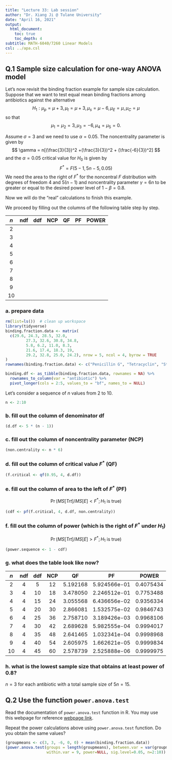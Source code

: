 ```yaml
---
title: "Lecture 33: Lab session"
author: "Dr. Xiang Ji @ Tulane University"
date: "April 16, 2021"
output:
  html_document:
    toc: true
    toc_depth: 4  
subtitle: MATH-6040/7260 Linear Models
csl: ../apa.csl
---
```


## Q.1 Sample size calculation for one-way ANOVA model

Let's now revisit the binding fraction example for sample size calculation.
Suppose that we want to test equal mean binding fractions among antibiotics against the alternative
$$
H_1: \mu_p = \mu + 3, \mu_t = \mu+3, \mu_s = \mu - 6, \mu_E = \mu, \mu_C = \mu
$$
so that
$$
\mu_ 1 = \mu_2 = 3, \mu_3 = -6, \mu_4 = \mu_5 = 0.
$$

Assume $\sigma = 3$ and we need to use $\alpha = 0.05$.
The noncentrality parameter is given by
$$
\gamma = n[(\frac{3}{3})^2 +(\frac{3}{3})^2 + (\frac{-6}{3})^2]
$$
and the $\alpha = 0.05$ critical value for $H_0$ is given by
$$
F^* = F(5 - 1, 5n - 5, 0.05)
$$
We need the area to the right of $F^*$ for the noncentral $F$ distribution with degrees of freedom $4$ and $5(n - 1)$ and noncentrality parameter $\gamma = 6n$ to be greater or equal to the desired power level of $1 - \beta = 0.8$.

Now we will do the "real" calculations to finish this example.

We proceed by filling out the columns of the following table step by step.

| $n$ | ndf | ddf | NCP | QF | PF | POWER |
|:---:|:-----:|:-----:|:---:|:--:|:--:|:-----:|
|2 | | | | | | |
|3 | | | | | | |
|4 | | | | | | |
|5 | | | | | | |
|6 | | | | | | |
|7 | | | | | | |
|8 | | | | | | |
|9 | | | | | | |
|10 | | | | | | |

### a. prepare data

```r
rm(list=ls())  # clean up workspace
library(tidyverse)
binding.fraction.data <- matrix(
  c(29.6, 24.3, 28.5, 32.0,
		 27.3, 32.6, 30.8, 34.8,
		 5.8, 6.2, 11.0, 8.3,
		 21.6, 17.4, 18.3, 19,
		 29.2, 32.8, 25.0, 24.2), nrow = 5, ncol = 4, byrow = TRUE
)
rownames(binding.fraction.data) <- c("Penicillin G", "Tetracyclin", "Streptomycin", "Erythromycin", "Chloramphenicol")

binding.df <- as_tibble(binding.fraction.data, rownames = NA) %>%
  rownames_to_column(var = "antibiotic") %>%
  pivot_longer(cols = 2:5, values_to = "bf", names_to = NULL)
```

Let's consider a sequence of $n$ values from $2$ to $10$.

```r
n <- 2:10
```

### b. fill out the column of denominator df
```r
(d.df <- 5 * (n - 1))
```

### c. fill out the column of noncentrality parameter (NCP)

```r
(non.centrality <- n * 6)
```

### d. fill out the column of critical value $F^*$ (QF)

```r
(f.critical <- qf(0.95, 4, d.df))
```

### e. fill out the column of area to the **left** of $F^*$ (PF)

$$
 \Pr(MS[Trt]/MS[E] < F^*; H_1 \mbox{ is true})
$$

```r
(cdf <- pf(f.critical, 4, d.df, non.centrality))
```

### f. fill out the column of power (which is the **right** of $F^*$ under $H_1$)
$$
 \Pr(MS[Trt]/MS[E] > F^*; H_1 \mbox{ is true})
$$

```r
(power.sequence <- 1 - cdf)
```

### g. what does the table look like now?

| $n$ | ndf | ddf | NCP | QF | PF | POWER |
|:---:|:-----:|:-----:|:---:|:--:|:--:|:-----:|
|2 | 4 | 5 | 12 | 5.192168| 5.924566e-01| 0.4075434|
|3 | 4 | 10 |18 | 3.478050| 2.246512e-01| 0.7753488|
|4 | 4 | 15 | 24| 3.055568 |6.436656e-02 | 0.9356334|
|5 | 4 | 20 | 30| 2.866081| 1.532575e-02| 0.9846743|
|6 | 4 | 25 | 36| 2.758710| 3.189426e-03| 0.9968106|
|7 | 4 | 30 | 42| 2.689628| 5.982555e-04| 0.9994017|
|8 | 4 | 35 | 48| 2.641465| 1.032341e-04| 0.9998968|
|9 | 4 | 40 | 54| 2.605975| 1.662621e-05| 0.9999834|
|10| 4 | 45 | 60| 2.578739| 2.525888e-06| 0.9999975|


### h. what is the lowest sample size that obtains at least power of $0.8$?

$n = 3$ for each antibiotic with a total sample size of $5n = 15$.

## Q.2 Use the function `power.anova.test`

Read the documentation of `power.anova.test` function in R.
You may use this webpage for reference [webpage link](https://stats.idre.ucla.edu/r/dae/one-way-anova-power-analysis/).

Repeat the power calculations above using `power.anova.test` function.  Do you obtain the same values?

```r
(groupmeans <- c(3, 3, -6, 0, 0) + mean(binding.fraction.data))
(power.anova.test(groups = length(groupmeans), between.var = var(groupmeans), 
                  within.var = 9, power=NULL, sig.level=0.05, n=2:10))
```








